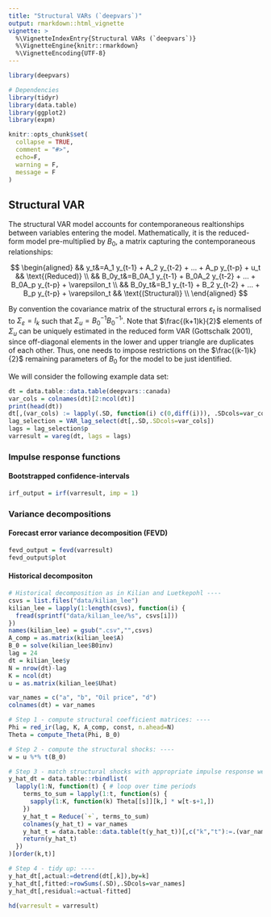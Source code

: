 ```yaml
---
title: "Structural VARs (`deepvars`)"
output: rmarkdown::html_vignette
vignette: >
  %\VignetteIndexEntry{Structural VARs (`deepvars`)}
  %\VignetteEngine{knitr::rmarkdown}
  %\VignetteEncoding{UTF-8}
---
```


```r
library(deepvars)

# Dependencies
library(tidyr)
library(data.table)
library(ggplot2)
library(expm)

knitr::opts_chunk$set(
  collapse = TRUE,
  comment = "#>",
  echo=F,
  warning = F, 
  message = F
)
```

## Structural VAR

The structural VAR model accounts for contemporaneous realtionships between variables entering the model. Mathematically, it is the reduced-form model pre-multiplied by $B_0$, a matrix capturing the contemporaneous relationships:

$$
\begin{aligned}
&& y_t&=A_1 y_{t-1} + A_2 y_{t-2} + ... + A_p y_{t-p} + u_t && \text{(Reduced)} \\
&& B_0y_t&=B_0A_1 y_{t-1} + B_0A_2 y_{t-2} + ... + B_0A_p y_{t-p} + \varepsilon_t \\
&& B_0y_t&=B_1 y_{t-1} + B_2 y_{t-2} + ... + B_p y_{t-p} + \varepsilon_t && \text{(Structural)} \\
\end{aligned}
$$

By convention the covariance matrix of the structural errors $\varepsilon_t$ is normalised to $\Sigma_{\varepsilon} = I_k$ such that $\Sigma_u=B_0^{-1}{B_0^{-1}}'$. Note that $\frac{(k+1)k}{2}$ elements of $\Sigma_u$ can be uniquely estimated in the reduced form VAR (Gottschalk 2001), since off-diagonal elements in the lower and upper triangle are duplicates of each other. Thus, one needs to impose restrictions on the $\frac{(k-1)k}{2}$
remaining parameters of $B_0$ for the model to be just identified.

We will consider the following example data set:

```r
dt = data.table::data.table(deepvars::canada)
var_cols = colnames(dt)[2:ncol(dt)]
print(head(dt))
dt[,(var_cols) := lapply(.SD, function(i) c(0,diff(i))), .SDcols=var_cols]
lag_selection = VAR_lag_select(dt[,.SD,.SDcols=var_cols])
lags = lag_selection$p
varresult = vareg(dt, lags = lags)
```

### Impulse response functions

#### Bootstrapped confidence-intervals

```r
irf_output = irf(varresult, imp = 1)
```

### Variance decompositions

#### Forecast error variance decomposition (FEVD)

```r
fevd_output = fevd(varresult)
fevd_output$plot
```


#### Historical decompositon

```r
# Historical decomposition as in Kilian and Luetkepohl ----
csvs = list.files("data/kilian_lee")
kilian_lee = lapply(1:length(csvs), function(i) {
  fread(sprintf("data/kilian_lee/%s", csvs[i]))
})
names(kilian_lee) = gsub(".csv","",csvs)
A_comp = as.matrix(kilian_lee$A)
B_0 = solve(kilian_lee$B0inv)
lag = 24
dt = kilian_lee$y
N = nrow(dt)-lag
K = ncol(dt)
u = as.matrix(kilian_lee$Uhat)

var_names = c("a", "b", "Oil price", "d")
colnames(dt) = var_names

# Step 1 - compute structural coefficient matrices: ----
Phi = red_ir(lag, K, A_comp, const, n.ahead=N)
Theta = compute_Theta(Phi, B_0)

# Step 2 - compute the structural shocks: ----
w = u %*% t(B_0)

# Step 3 - match structural shocks with appropriate impulse response weight: ----
y_hat_dt = data.table::rbindlist(
  lapply(1:N, function(t) { # loop over time periods
    terms_to_sum = lapply(1:t, function(s) {
      sapply(1:K, function(k) Theta[[s]][k,] * w[t-s+1,])
    })
    y_hat_t = Reduce(`+`, terms_to_sum)
    colnames(y_hat_t) = var_names
    y_hat_t = data.table::data.table(t(y_hat_t))[,c("k","t"):=.(var_names, t)]
    return(y_hat_t)
  })
)[order(k,t)]

# Step 4 - tidy up: ----
y_hat_dt[,actual:=detrend(dt[,k]),by=k]
y_hat_dt[,fitted:=rowSums(.SD),.SDcols=var_names]
y_hat_dt[,residual:=actual-fitted]
```

```r
hd(varresult = varresult)
```

